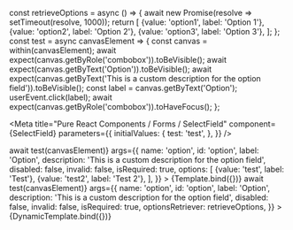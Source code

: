 

const retrieveOptions = async () => {
  await new Promise(resolve => setTimeout(resolve, 1000));
  return [
    {value: 'option1', label: 'Option 1'},
    {value: 'option2', label: 'Option 2'},
    {value: 'option3', label: 'Option 3'},
  ];
};
const test = async canvasElement => {
  const canvas = within(canvasElement);
  await expect(canvas.getByRole('combobox')).toBeVisible();
  await expect(canvas.getByText('Option')).toBeVisible();
  await expect(canvas.getByText('This is a custom description for the option field')).toBeVisible();
  const label = canvas.getByText('Option');
  userEvent.click(label);
  await expect(canvas.getByRole('combobox')).toHaveFocus();
};

<Meta
  title="Pure React Components / Forms / SelectField"
  component={SelectField}
  parameters={{
    initialValues: {
      test: 'test',
    },
  }}
/>

<Canvas>
  <Story
    name="Static"
    decorators={[FormikDecorator]}
    play={async ({canvasElement}) => await test(canvasElement)}
    args={{
      name: 'option',
      id: 'option',
      label: 'Option',
      description: 'This is a custom description for the option field',
      disabled: false,
      invalid: false,
      isRequired: true,
      options: [
        {value: 'test', label: 'Test'},
        {value: 'test2', label: 'Test 2'},
      ],
    }}
  >
    {Template.bind({})}
  </Story>
</Canvas>

<Canvas>
  <Story
    name="Dynamic"
    decorators={[FormikDecorator]}
    play={async ({canvasElement}) => await test(canvasElement)}
    args={{
      name: 'option',
      id: 'option',
      label: 'Option',
      description: 'This is a custom description for the option field',
      disabled: false,
      invalid: false,
      isRequired: true,
      optionsRetriever: retrieveOptions,
    }}
  >
    {DynamicTemplate.bind({})}
  </Story>
</Canvas>
